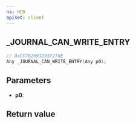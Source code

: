 ```yaml
---
ns: HUD
apiset: client
---
```

## _JOURNAL_CAN_WRITE_ENTRY

```c
// 0xCF782691D91F270E
Any _JOURNAL_CAN_WRITE_ENTRY(Any p0);
```


## Parameters
* **p0**:

## Return value